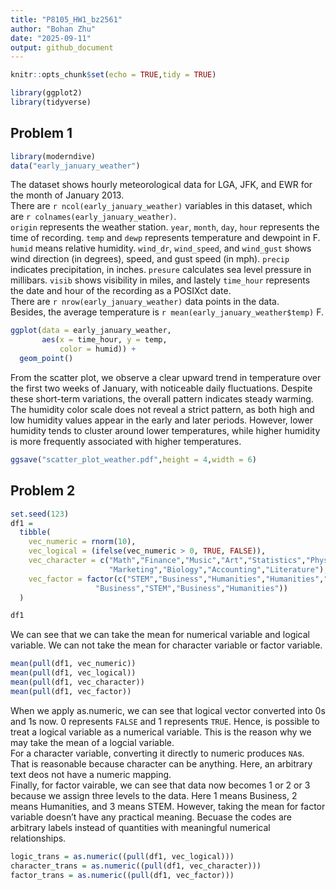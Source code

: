 ```yaml
---
title: "P8105_HW1_bz2561"
author: "Bohan Zhu"
date: "2025-09-11"
output: github_document
---
```


```r
knitr::opts_chunk$set(echo = TRUE,tidy = TRUE)
```

```r
library(ggplot2)
library(tidyverse)
```

## Problem 1
```r
library(moderndive)
data("early_january_weather")
```


The dataset shows hourly meteorological data for LGA, JFK, and EWR for the month of January 2013. \
There are `r ncol(early_january_weather)` variables in this dataset, which are `r colnames(early_january_weather)`. \
`origin` represents the weather station. `year`, `month`, `day`, `hour` represents the time of recording. `temp` and `dewp` represents temperature and dewpoint in F. `humid` means relative humidity. `wind_dr`, `wind_speed`, and `wind_gust` shows wind direction (in degrees), speed, and gust speed (in mph). `precip` indicates precipitation, in inches. `presure` calculates sea level pressure in millibars. `visib` shows visibility in miles, and lastely `time_hour` represents the date and hour of the recording as a POSIXct date. \
There are `r nrow(early_january_weather)` data points in the data. \
Besides, the average temperature is `r mean(early_january_weather$temp)` F.

```r
ggplot(data = early_january_weather, 
       aes(x = time_hour, y = temp, 
           color = humid)) + 
  geom_point()
```
From the scatter plot, we observe a clear upward trend in temperature over the first two weeks of January, with noticeable daily fluctuations. Despite these short-term variations, the overall pattern indicates steady warming. The humidity color scale does not reveal a strict pattern, as both high and low humidity values appear in the early and later periods. However, lower humidity tends to cluster around lower temperatures, while higher humidity is more frequently associated with higher temperatures.

```r
ggsave("scatter_plot_weather.pdf",height = 4,width = 6)
```

## Problem 2
```r
set.seed(123)
df1 =
  tibble(
    vec_numeric = rnorm(10),
    vec_logical = (ifelse(vec_numeric > 0, TRUE, FALSE)),
    vec_character = c("Math","Finance","Music","Art","Statistics","Physics",
                      "Marketing","Biology","Accounting","Literature"),
    vec_factor = factor(c("STEM","Business","Humanities","Humanities","STEM","STEM",
                   "Business","STEM","Business","Humanities"))
  )

df1
```
We can see that we can take the mean for numerical variable and logical variable. We can not take the mean for character variable or factor variable. 
```r
mean(pull(df1, vec_numeric))
mean(pull(df1, vec_logical))
mean(pull(df1, vec_character))
mean(pull(df1, vec_factor))
```
When we apply as.numeric, we can see that logical vector converted into 0s and 1s now. 0 represents `FALSE` and 1 represents `TRUE`. Hence, is possible to treat a logical variable as a numerical variable. This is the reason why we may take the mean of a logcial variable. \
For a character variable, converting it directly to numeric produces `NA`s. That is reasonable because character can be anything. Here, an arbitrary text deos not have a numeric mapping. \
Finally, for factor vairable, we can see that data now becomes 1 or 2 or 3 because we assign three levels to the data. Here 1 means Business, 2 means Humanities, and 3 means STEM. However, taking the mean for factor variable doesn't have any practical meaning. Becuase the codes are arbitrary labels instead of quantities with meaningful numerical relationships.
```r
logic_trans = as.numeric((pull(df1, vec_logical)))
character_trans = as.numeric((pull(df1, vec_character)))
factor_trans = as.numeric((pull(df1, vec_factor)))
```

